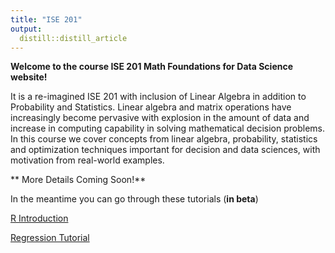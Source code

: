 ```yaml
---
title: "ISE 201"
output: 
  distill::distill_article
---
```





**Welcome to the course ISE 201 Math Foundations for Data Science website!**

It is a re-imagined ISE 201 with inclusion of Linear Algebra in addition to Probability and Statistics. Linear algebra and matrix operations have increasingly become pervasive with explosion in the amount of data and  increase in computing capability in solving mathematical decision problems. In this course we cover concepts from linear algebra, probability, statistics and optimization techniques important for decision and data sciences, with motivation from real-world examples.


** More Details Coming Soon!**

In the meantime you can go through these tutorials (**in beta**)

[R Introduction](https://ise194.shinyapps.io/R_Introduction_Tutorial/)

[Regression Tutorial](https://ise194.shinyapps.io/Regression_Tutorial/)




